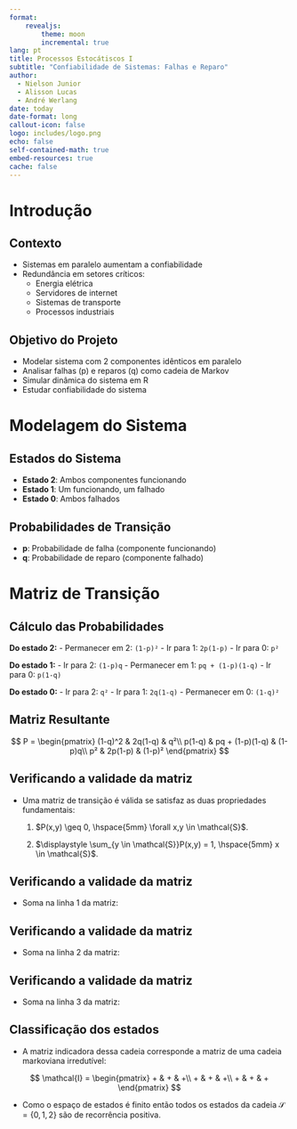 ```yaml
---
format:
    revealjs:
        theme: moon
        incremental: true
lang: pt
title: Processos Estocátiscos I
subtitle: "Confiabilidade de Sistemas: Falhas e Reparo"
author:   
  - Nielson Junior  
  - Alisson Lucas
  - André Werlang
date: today
date-format: long
callout-icon: false
logo: includes/logo.png
echo: false
self-contained-math: true
embed-resources: true
cache: false
---
```


# Introdução

## Contexto

- Sistemas em paralelo aumentam a confiabilidade
- Redundância em setores críticos:
  - Energia elétrica
  - Servidores de internet  
  - Sistemas de transporte
  - Processos industriais

## Objetivo do Projeto

- Modelar sistema com 2 componentes idênticos em paralelo
- Analisar falhas (p) e reparos (q) como cadeia de Markov
- Simular dinâmica do sistema em R
- Estudar confiabilidade do sistema


# Modelagem do Sistema

## Estados do Sistema
- **Estado 2**: Ambos componentes funcionando
- **Estado 1**: Um funcionando, um falhado  
- **Estado 0**: Ambos falhados

## Probabilidades de Transição

- **p**: Probabilidade de falha (componente funcionando)
- **q**: Probabilidade de reparo (componente falhado)


# Matriz de Transição

## Cálculo das Probabilidades

**Do estado 2:**
- Permanecer em 2: `(1-p)²`
- Ir para 1: `2p(1-p)`
- Ir para 0: `p²`

**Do estado 1:**
- Ir para 2: `(1-p)q`
- Permanecer em 1: `pq + (1-p)(1-q)`
- Ir para 0: `p(1-q)`

**Do estado 0:**
- Ir para 2: `q²`
- Ir para 1: `2q(1-q)`
- Permanecer em 0: `(1-q)²`

## Matriz Resultante

$$
P = \begin{pmatrix} 
(1-q)^2 & 2q(1-q) & q²\\
p(1-q) & pq + (1-p)(1-q) & (1-p)q\\
p² & 2p(1-p) & (1-p)²
\end{pmatrix} 
$$

## Verificando a validade da matriz

- Uma matriz de transição é válida se satisfaz as duas propriedades fundamentais:

  1. $P(x,y) \geq 0, \hspace{5mm} \forall x,y \in \mathcal{S}$.

  2. $\displaystyle \sum_{y \in \mathcal{S}}P(x,y) = 1, \hspace{5mm} x \in \mathcal{S}$.


## Verificando a validade da matriz

- Soma na linha 1 da matriz:
  \begin{align*}
    (1-q)^2 + 2q(1-q) + q^2
    &= (1-q)[(1-q) + 2q] + q^2\\
    &= (1-q)(1+q) + q^2\\
    &= 1 - q^2 + q^2\\
    &= 1.
  \end{align*}


## Verificando a validade da matriz {.smaller}

- Soma na linha 2 da matriz:
  \begin{align*}
    p(1-q) + pq + (1-p)(1-q) + (1-p)q
    &= p - pq + pq + (1-p)[(1-q) + q]\\
    &= p + (1-p)[1 - q + q]\\
    &= p + (1-p)\\
    &= p + 1 - p\\
    &= 1.
  \end{align*}

## Verificando a validade da matriz

- Soma na linha 3 da matriz:
  \begin{align*}
    p^2 + 2p(1-p) + (1-p)^2
    &= p^2 + 2p - 2p^2 + 1 - 2p + p^2\\
    &= 2p^2 - 2p^2 + 2p - 2p + 1\\
    &= 1.
  \end{align*}

## Classificação dos estados

::: {.nonincremental}

- A matriz indicadora dessa cadeia corresponde a matriz de uma cadeia markoviana irredutível:

$$
\mathcal{I} = \begin{pmatrix} 
+ & + & +\\
+ & + & +\\
+ & + & +
\end{pmatrix}
$$

- Como o espaço de estados é finito então todos os estados da cadeia $\mathcal{S} = \{0,1,2\}$ são de recorrência positiva.

:::

